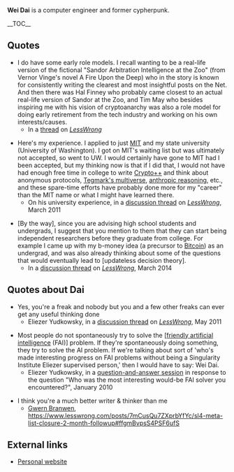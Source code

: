 '''Wei Dai''' is a computer engineer and former cypherpunk.

__TOC__

==Quotes==

* I do have some early role models. I recall wanting to be a real-life version of the fictional "Sandor Arbitration Intelligence at the Zoo" (from Vernor Vinge's novel A Fire Upon the Deep) who in the story is known for consistently writing the clearest and most insightful posts on the Net. And then there was Hal Finney who probably came closest to an actual real-life version of Sandor at the Zoo, and Tim May who besides inspiring me with his vision of cryptoanarchy was also a role model for doing early retirement from the tech industry and working on his own interests/causes.
** In a [http://lesswrong.com/lw/jgz/aalwa_ask_any_lesswronger_anything/ap84 thread] on ''[[wikipedia:LessWrong|LessWrong]]''

* Here's my experience. I applied to just [[wikipedia:Massachusetts Institute of Technology|MIT]] and my state university (University of Washington). I got on MIT's waiting list but was ultimately not accepted, so went to UW. I would certainly have gone to MIT had I been accepted, but my thinking now is that if I did that, I would not have had enough free time in college to write [[wikipedia:Crypto++|Crypto++]] and think about anonymous protocols, [[wikipedia:Multiverse#Max Tegmark's four levels|Tegmark's multiverse]], [[wikipedia:Anthropic principle|anthropic reasoning]], etc., and these spare-time efforts have probably done more for my "career" than the MIT name or what I might have learned there.
** On his university experience, in a [https://www.lesswrong.com/posts/MzfrRhB4Q7YgCW3f6/college-selection-advice#PuZtQ3excyvoPZh42 discussion thread] on ''[[wikipedia:LessWrong|LessWrong]]'', March 2011

* [By the way], since you are advising high school students and undergrads, I suggest that you mention to them that they can start being independent researchers before they graduate from college. For example I came up with my b-money idea (a precursor to [[wikipedia:Bitcoin|Bitcoin]]) as an undergrad, and was also already thinking about some of the questions that would eventually lead to [updateless decision theory].
** In a [https://www.lesswrong.com/posts/x2fkoZMuMNhBashH4/academia-as-a-career-option-its-social-value-and#AZCrzTMa4yvywgahE discussion thread] on ''[[wikipedia:LessWrong|LessWrong]]'', March 2014

==Quotes about Dai==

* Yes, you're a freak and nobody but you and a few other freaks can ever get any useful thinking done
** Eliezer Yudkowsky, in a [https://www.lesswrong.com/posts/jCSLbQvWz8j4Mwcar/what-we-re-losing#KrgHNaDG5Sh5DSgbX discussion thread] on ''[[wikipedia:LessWrong|LessWrong]]'', May 2011

* Most people do not spontaneously try to solve the <nowiki>[</nowiki>[[wikipedia:Friendly artificial intelligence|friendly artificial intelligence]]</nowiki> (FAI)]</nowiki> problem. If they're spontaneously doing something, they try to solve the AI problem. If we're talking about sort of 'who's made interesting progress on FAI problems without being a Singularity Institute Eliezer supervised person,' then I would have to say: Wei Dai.
** Eliezer Yudkowsky, in a [https://www.lesswrong.com/posts/YduZEfz8usGbJXN4x/transcription-of-eliezer-s-january-2010-video-q-and-a question-and-answer session] in response to the question "Who was the most interesting would-be FAI solver you encountered?", January 2010

* I think you're a much better writer & thinker than me
** [[Gwern Branwen]], https://www.lesswrong.com/posts/7mCusQu7ZXprbYfYc/sl4-meta-list-closure-2-month-followup#ffgmBvpsS4PSF6ufS

==External links==

* [http://www.weidai.com/ Personal website]

{{Wikipedia}}

{{DEFAULTSORT:Dai, Wei}}
